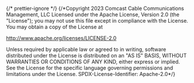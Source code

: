 ﻿{/* prettier-ignore */}
{/*Copyright 2023 Comcast Cable Communications Management, LLC
Licensed under the Apache License, Version 2.0 (the "License");
you may not use this file except in compliance with the License.
You may obtain a copy of the License at

http://www.apache.org/licenses/LICENSE-2.0

Unless required by applicable law or agreed to in writing, software
distributed under the License is distributed on an "AS IS" BASIS,
WITHOUT WARRANTIES OR CONDITIONS OF ANY KIND, either express or implied.
See the License for the specific language governing permissions and
limitations under the License.
SPDX-License-Identifier: Apache-2.0\*/}


<Meta of={ColumnStories} />

<Title />

Focus management and smooth scrolling for a list of vertically-oriented items.

## Source

https://github.com/rdkcentral/Lightning-UI-Components/blob/develop/packages/@lightningjs/ui-components/src/components/Column/Column.js

## Usage

`Column` expects a list of `items` which will be laid out top-to-bottom. By default, the width of `Column`'s Item container is the same as the width of the widest item, and the height is the height passed in, the height of the wrapping FocusManager if available, or the height of the stage by default. You can change the `w` and `h` attributes to manage `width` and `height`, respectively.

```js
import { Column } from '@lightningjs/ui-components';

class BasicExample extends lng.Component {
  static _template() {
    return {
      Column: {
        type: Column,
        items: [
          // list of items
        ]
      }
    };
  }

  _getFocused() {
    return this.tag('Column');
  }
}
```

The `Column` component extends `FocusManager`[fm-docs], so you need to make sure that `_getFocused` returns the `Column` component.

### Column items with changing height

If the heights of various items in the column can change (ex. an item which expands), the layout
of the items in the Column must be recalculated. To trigger this update, fire an event, called `$itemChanged`, from the
item when its height changes.
ex.

```js
class ExpandingButton extends Button {
  _focus() {
    super._focus();
    this.patch({ h: 100 });
    // triggers recalculation of Column items layout
    this.fireAncestors('$itemChanged');
  }

  _unfocus() {
    super._unfocus();
    this.patch({ h: 40 });
  }
}

class ExpandableHeightItems extends lng.Component {
  static _template() {
    return {
      Column: {
        type: Column,
        h: 500,
        items: Array.apply(null, { length: 15 }).map((_, i) => ({
          type: ExpandingButton,
          h: 40,
          w: 150,
          buttonText: `Button ${i}`
        }))
      }
    };
  }

  _getFocused() {
    return this.tag('Column');
  }
}
```

### Scrolling

Scroll behavior is determined based on what is passed to the `alwaysScroll` and `neverScroll` properties.
If both of those properties are enabled, `alwaysScroll` will take precedence over `neverScroll`.

## API

### Properties

| name          | type                                                    | required | default   | description                                                                                                                                  |
| ------------- | ------------------------------------------------------- | -------- | --------- | -------------------------------------------------------------------------------------------------------------------------------------------- |
| items         | <DocsLink id="lng.Component">lng.Component[]</DocsLink> | false    | undefined | components to be listed in the column.                                                                                                       |
| onScreenItems | array                                                   | true     | undefined | list of items that are currently on screen within the bounds of the container.                                                               |
| plinko        | boolean                                                 | false    | false     | when `true`, the component will determine the nearest horizontal index of the next focused item's children. if `Column` has `Row`s as items. |
| selected      | <DocsLink id="lng.Component" />                         | true     | undefined | component that is currently in focus                                                                                                         |
| selectedIndex | number                                                  | false    | 0         | index of currently selected item                                                                                                             |

### Style Properties

The Column component shares a few of the same style properties as the ones listed in NavigationManager. For a detailed description, please refer to style properties section in the [NavigationManager component](?path=/docs/navigation-navigationmanager--row)

scrollIndex: number
itemSpacing: number
itemTransition: <DocsLink id="lng.Transition" />

### Child Item Properties

The `Column` component will utilize the following properties on each individual element in its `items` array:

| name             | type    | required | default | description                                                                                             |
| ---------------- | ------- | -------- | ------- | ------------------------------------------------------------------------------------------------------- |
| centerInParent   | boolean | false    | false   | when true, it places the child component in center of the parent                                        |
| extraItemSpacing | number  | false    | 0       | additional space to be added between items                                                              |
| skipPlinko       | boolean | false    | false   | when true, plinko will use the previous item to determine the horizontal index of the next focused item |

### Methods

The Column component is a subclass of NavigationManager and FocusManager, so inherits all methods from those parent components. These shared methods are already documented in the NavigationManager and FocusManager documentation. For detailed descriptions of these methods, please refer to the methods section in the [NavigationManager](/?path=/docs/navigation-navigationmanager--row) and [FocusManager](/docs/navigation-focusmanager--column-with-rows) documentation.

#### onScreenEffect(): void

A callback that can be overridden to do something with the items that are currently on screen. This will be called on every new render.

### Events

#### $columnEmpty(): void

Fires when all of the items have been removed from a `Column`

[fm-docs]: ?path=/docs/focusmanager--rows
[fm-api]: ?path=/docs/focusmanager--rows#api
